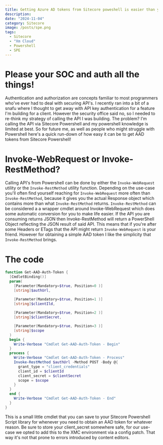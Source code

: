 ```yaml
---
title: Getting Azure AD tokens from Sitecore poweshell is easier than you might think
description: 
date: "2024-11-04"
category: Sitecore
image: /posts/spe.png
tags:
  - Sitecore
  - "Xm Cloud"
  - Powershell
  - SPE
---
```


# Please your SOC and auth all the things!
Authentication and authorization are concepts familiar to most programmers who've ever had to deal with securing API's. 
I recently ran into a bit of a snafu where I thought to get away with API key authentication for a feature I'm building for a client. 
However the security office said no, so I needed to re-think my strategy of calling the API I was building.
The problem? I'm calling the API via Sitecore Powershell and my powershell knowledge is limited at best. 
So for future me, as well as people who might struggle with Powershell here's a quick run-down of how easy it can be to get AAD tokens from Sitecore Powershell!

# Invoke-WebRequest or Invoke-RestMethod?
Calling API's from Powershell can be done by either the `Invoke-WebRequest` utility or the `Invoke-RestMethod` utility function. 
Depending on the use-case you'll often find yourself reaching for `Invoke-WebRequest` more often than `Invoke-RestMethod`, 
because it gives you the actual Response object which contains more than what `Invoke-RestMethod` returns.
`Invoke-RestMethod` can be considered a a wrapper cmdlet around Invoke-WebRequest which does some automatic conversion for you to make life easier.
If the API you are consuming returns JSON then Invoke-RestMethod will return a PowerShell Object reflecting the JSON result of said API.
This means that if you're after some Headers or ETags that the API might return `Invoke-WebRequest` is your friend. 
However for obtaining a simple AAD token I like the simplicity that `Invoke-RestMethod` brings.

# The code
```powershell:Get-AAD-Token.ps1 showLineNumbers
function Get-AAD-Auth-Token {
  [CmdletBinding()]
  param(
    [Parameter(Mandatory=$true, Position=0 )]
    [string]$authUrl,

    [Parameter(Mandatory=$true, Position=1 )]
    [string]$clientIld,
	
    [Parameter(Mandatory=$true, Position=2 )]
    [string]$clientSecret,

    [Parameter(Mandatory=$true, Position=3 )]
    [string]$scope
  )
  begin {
    Write-Verbose "Cmdlet Get-AAD-Auth-Token - Begin"
  }
  process {
    Write-Verbose "Cmdlet Get-AAD-Auth-Token - Process"
    Invoke-RestMethod $authUrl -Method POST -Body @{
      grant_type = "client_credentials"
      client_id = $clientId
      client_secret = $clientSecret
      scope = $scope
    }
  }
  end {
    Write-Verbose "Cmdlet Get-AAD-Auth-Token - End"
  }
}
```

This is a small little cmdlet that you can save to your Sitecore Powershell Script library for whenever you need to obtain an AAD token for whatever reason.
Be sure to store your client_secret somewhere safe, for our use-case we opted to add this to the XMC environment via a config patch. 
That way it's not that prone to errors introduced by content editors. 